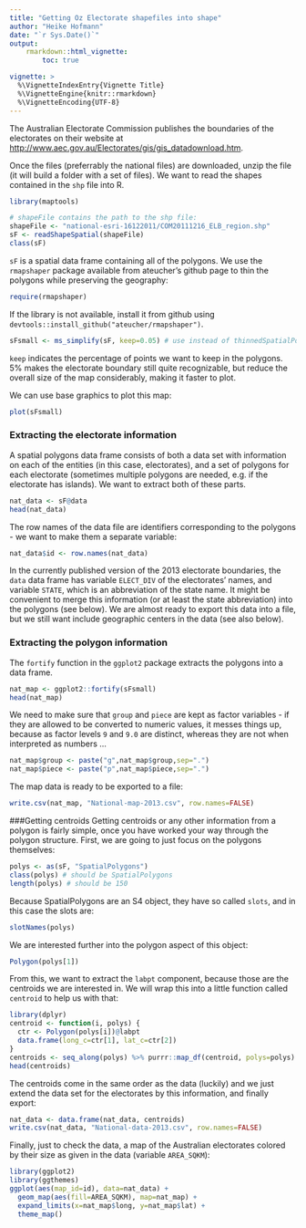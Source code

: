 ```yaml
---
title: "Getting Oz Electorate shapefiles into shape"
author: "Heike Hofmann"
date: "`r Sys.Date()`"
output: 
    rmarkdown::html_vignette:
        toc: true

vignette: >
  %\VignetteIndexEntry{Vignette Title}
  %\VignetteEngine{knitr::rmarkdown}
  %\VignetteEncoding{UTF-8}
---
```


The Australian Electorate Commission publishes the boundaries of the electorates on their website at [http://www.aec.gov.au/Electorates/gis/gis_datadownload.htm](http://www.aec.gov.au/Electorates/gis/gis_datadownload.htm).

Once the files (preferrably the national files) are downloaded, unzip the file (it will build a folder with a set of files). We want to read the shapes contained in the `shp` file into R.
```r
library(maptools)

# shapeFile contains the path to the shp file:
shapeFile <- "national-esri-16122011/COM20111216_ELB_region.shp"
sF <- readShapeSpatial(shapeFile)
class(sF)
```
`sF` is a spatial data frame containing all of the polygons. 
We use the `rmapshaper` package available from ateucher's github page to thin the polygons while preserving the geography:

```r
require(rmapshaper)
```
If the library is not available, install it from github using 
`devtools::install_github("ateucher/rmapshaper")`.

```r
sFsmall <- ms_simplify(sF, keep=0.05) # use instead of thinnedSpatialPoly
```
`keep` indicates the percentage of points we want to keep in the polygons. 5% makes the electorate boundary still quite recognizable, but reduce the overall size of the map considerably, making it faster to plot.

We can use base graphics to plot this map:
```r
plot(sFsmall)
```


### Extracting the electorate information 

A spatial polygons data frame consists of both a data set with information on each of the entities (in this case, electorates), and a set of polygons for each electorate (sometimes multiple polygons are needed, e.g. if the electorate has islands). We want to extract both of these parts.
```r
nat_data <- sF@data
head(nat_data)
```
The row names of the data file are identifiers corresponding to the polygons - we want to make them a separate variable:
```r
nat_data$id <- row.names(nat_data)
```
In the currently published version of the 2013 electorate boundaries, the `data` data frame has variable `ELECT_DIV` of the electorates' names, and variable `STATE`, which is an abbreviation of the state name. It might be convenient to merge this information (or at least the state abbreviation) into the polygons (see below).
We are almost ready to export this data  into a file, but we still want include geographic centers in the data (see also below).

### Extracting the polygon information 

The `fortify` function in the `ggplot2` package extracts the polygons into a data frame. 
```r
nat_map <- ggplot2::fortify(sFsmall)
head(nat_map)

```

We need to make sure that `group` and `piece` are kept as factor variables - if they are allowed to be converted to numeric values, it messes things up, because as factor levels `9` and `9.0` are distinct, whereas they are not when interpreted as numbers ...
```r
nat_map$group <- paste("g",nat_map$group,sep=".")
nat_map$piece <- paste("p",nat_map$piece,sep=".")
```
The map data is ready to be exported to a file:
```r
write.csv(nat_map, "National-map-2013.csv", row.names=FALSE)
```

###Getting centroids 
Getting centroids or any other information from a polygon is fairly simple, once you have worked your way through the polygon structure.
First, we are going to just focus on the polygons themselves:
```r
polys <- as(sF, "SpatialPolygons")
class(polys) # should be SpatialPolygons
length(polys) # should be 150
```

Because SpatialPolygons are an S4 object, they have so called `slots`, and in this case the slots are:
```r
slotNames(polys)
```
We are interested further into the polygon aspect of this object:

```r
Polygon(polys[1])
```
From this, we want to extract the `labpt` component, because those are the centroids we are interested in. We will wrap this into a little function called `centroid` to help us with that:

```r
library(dplyr)
centroid <- function(i, polys) {
  ctr <- Polygon(polys[i])@labpt
  data.frame(long_c=ctr[1], lat_c=ctr[2])
}
centroids <- seq_along(polys) %>% purrr::map_df(centroid, polys=polys)
head(centroids)
```
The centroids come in the same order as the data (luckily) and we just extend the data set for the electorates by this information, and finally export:
```r
nat_data <- data.frame(nat_data, centroids)
write.csv(nat_data, "National-data-2013.csv", row.names=FALSE)
```


Finally, just to check the data, a map of the Australian electorates colored by their size as given in the data (variable `AREA_SQKM`):
```r
library(ggplot2)
library(ggthemes)
ggplot(aes(map_id=id), data=nat_data) +
  geom_map(aes(fill=AREA_SQKM), map=nat_map) +
  expand_limits(x=nat_map$long, y=nat_map$lat) + 
  theme_map()
```

